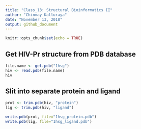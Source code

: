 ```yaml
---
title: "Class_13: Structural Bioinformatics II"
author: "Chinmay Kalluraya"
date: "November 13, 2018"
output: github_document
---
```


```r
knitr::opts_chunk$set(echo = TRUE)
```

## Get HIV-Pr structure from PDB database
```r
file.name <- get.pdb("1hsg")
hiv <- read.pdb(file.name)
hiv

```

## Slit into separate protein and ligand

```r
prot <- trim.pdb(hiv, "protein")
lig <- trim.pdb(hiv, "ligand")

```

```r
write.pdb(prot, file="1hsg_protein.pdb")
write.pdb(lig, file="1hsg_ligand.pdb")
```


